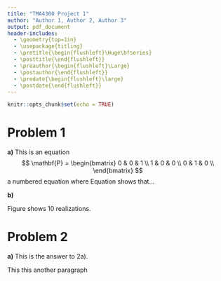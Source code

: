 ```yaml
---
title: "TMA4300 Project 1"
author: "Author 1, Author 2, Author 3"
output: pdf_document
header-includes:
  - \geometry{top=1in}
  - \usepackage{titling}
  - \pretitle{\begin{flushleft}\Huge\bfseries}
  - \posttitle{\end{flushleft}}  
  - \preauthor{\begin{flushleft}\Large}
  - \postauthor{\end{flushleft}}  
  - \predate{\begin{flushleft}\large}
  - \postdate{\end{flushleft}}
---
```


```r
knitr::opts_chunk$set(echo = TRUE)
```

# Problem 1

**a)** This is an equation
$$
    \mathbf{P} = \begin{bmatrix} 0 & 0 & 1 \\
                                 1 & 0 & 0 \\
                                 0 & 1 & 0 \\
                 \end{bmatrix}
$$
a numbered equation
\begin{equation}
    \pi_0 = 0.1 \label{eq:pi0},
\end{equation}
where Equation \eqref{eq:pi0} shows that...
		
**b)** \begin{figure}[ht]
 \begin{center}
%\includegraphics[width=12cm]{res1b_1.png}
 \end{center}
 \caption{Plot of realizations.} \label{fig1}
 \end{figure}
Figure \ref{fig1} shows 10 realizations.

# Problem 2

**a)** This is the answer to 2a).

This this another paragraph


		


